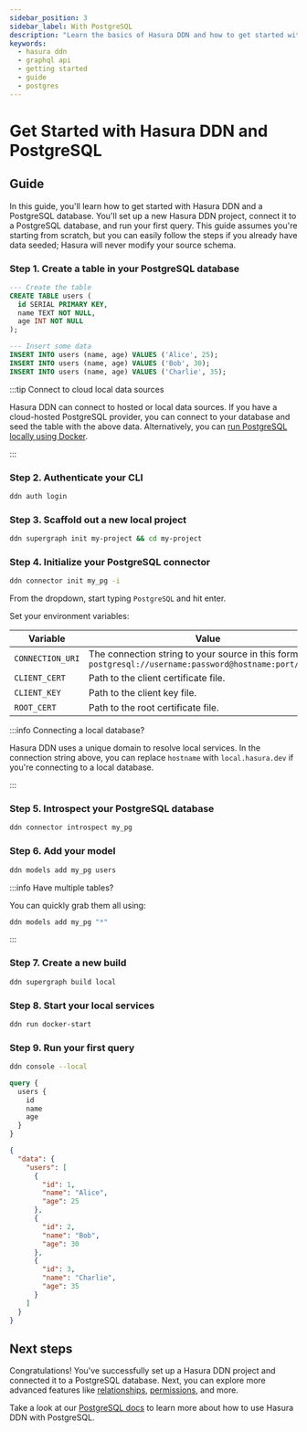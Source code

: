 ```yaml
---
sidebar_position: 3
sidebar_label: With PostgreSQL
description: "Learn the basics of Hasura DDN and how to get started with a Postgres database."
keywords:
  - hasura ddn
  - graphql api
  - getting started
  - guide
  - postgres
---
```



# Get Started with Hasura DDN and PostgreSQL

<Prereqs />

## Guide

In this guide, you'll learn how to get started with Hasura DDN and a PostgreSQL database. You'll set up a new Hasura DDN
project, connect it to a PostgreSQL database, and run your first query. This guide assumes you're starting from scratch,
but you can easily follow the steps if you already have data seeded; Hasura will never modify your source schema.

### Step 1. Create a table in your PostgreSQL database

```sql title="First, you'll create a new table in your PostgreSQL database:"
--- Create the table
CREATE TABLE users (
  id SERIAL PRIMARY KEY,
  name TEXT NOT NULL,
  age INT NOT NULL
);

--- Insert some data
INSERT INTO users (name, age) VALUES ('Alice', 25);
INSERT INTO users (name, age) VALUES ('Bob', 30);
INSERT INTO users (name, age) VALUES ('Charlie', 35);
```

:::tip Connect to cloud local data sources

Hasura DDN can connect to hosted or local data sources. If you have a cloud-hosted PostgreSQL provider, you can connect
to your database and seed the table with the above data. Alternatively, you can
[run PostgreSQL locally using Docker](https://hub.docker.com/_/postgres).

:::

### Step 2. Authenticate your CLI

```sh title="Before you can create a new Hasura DDN project, you need to authenticate your CLI:"
ddn auth login
```

### Step 3. Scaffold out a new local project

```sh title="Next, you'll create a new local project. Run the following command:"
ddn supergraph init my-project && cd my-project
```

### Step 4. Initialize your PostgreSQL connector

```sh title="Initialize a new PostgreSQL connector. Run the following command:"
ddn connector init my_pg -i
```

From the dropdown, start typing `PostgreSQL` and hit enter.

Set your environment variables:

| Variable         | Value                                                                                                      | Required |
| ---------------- | ---------------------------------------------------------------------------------------------------------- | -------- |
| `CONNECTION_URI` | The connection string to your source in this format: `postgresql://username:password@hostname:port/dbname` | Yes      |
| `CLIENT_CERT`    | Path to the client certificate file.                                                                       | No       |
| `CLIENT_KEY`     | Path to the client key file.                                                                               | No       |
| `ROOT_CERT`      | Path to the root certificate file.                                                                         | No       |

:::info Connecting a local database?

Hasura DDN uses a unique domain to resolve local services. In the connection string above, you can replace `hostname`
with `local.hasura.dev` if you're connecting to a local database.

:::

### Step 5. Introspect your PostgreSQL database

```sh title="Next, you'll introspect your PostgreSQL database:"
ddn connector introspect my_pg
```

### Step 6. Add your model

```sh title="Now, you'll track the tables as models in your PostgreSQL database:"
ddn models add my_pg users
```

:::info Have multiple tables?

You can quickly grab them all using:

```sh
ddn models add my_pg "*"
```

:::

### Step 7. Create a new build

```sh title="Next, you'll create a new build:"
ddn supergraph build local
```

### Step 8. Start your local services

```sh title="Start your local Hasura DDN Engine and PostgreSQL connector:"
ddn run docker-start
```

### Step 9. Run your first query

```sh title="Open your local console:"
ddn console --local
```

```graphql title="And, if you write a query like this:"
query {
  users {
    id
    name
    age
  }
}
```

```json title=You'll get a response like this:
{
  "data": {
    "users": [
      {
        "id": 1,
        "name": "Alice",
        "age": 25
      },
      {
        "id": 2,
        "name": "Bob",
        "age": 30
      },
      {
        "id": 3,
        "name": "Charlie",
        "age": 35
      }
    ]
  }
}
```

## Next steps

Congratulations! You've successfully set up a Hasura DDN project and connected it to a PostgreSQL database. Next, you
can explore more advanced features like [relationships](/supergraph-modeling/relationships.mdx),
[permissions](/supergraph-modeling/permissions.mdx), and more.

Take a look at our [PostgreSQL docs](/connectors/postgresql/index.mdx) to learn more about how to use Hasura DDN with
PostgreSQL.
